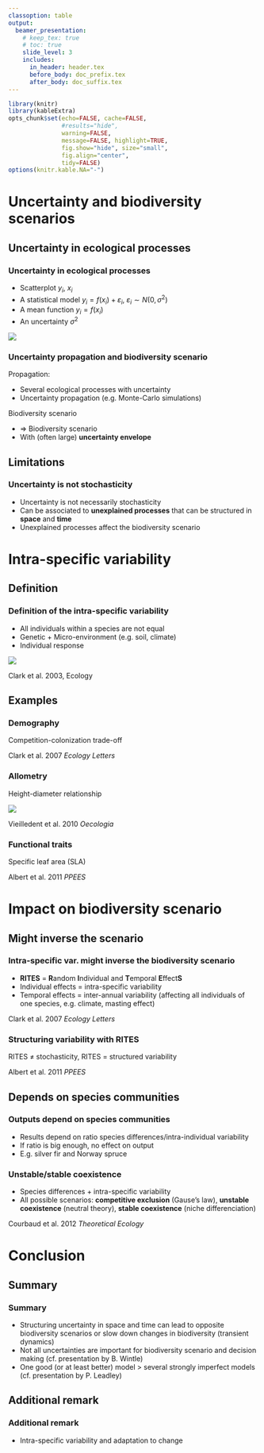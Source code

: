 ```yaml
---
classoption: table
output: 
  beamer_presentation:
    # keep_tex: true
    # toc: true
    slide_level: 3
    includes:
      in_header: header.tex
      before_body: doc_prefix.tex
      after_body: doc_suffix.tex
---
```


```r
library(knitr)
library(kableExtra)
opts_chunk$set(echo=FALSE, cache=FALSE,
               #results="hide", 
               warning=FALSE,
               message=FALSE, highlight=TRUE,
               fig.show="hide", size="small",
               fig.align="center",
               tidy=FALSE)
options(knitr.kable.NA="-")
```

# Uncertainty and biodiversity scenarios

## Uncertainty in ecological processes

### Uncertainty in ecological processes

\bcols
\bcol{0.5\textwidth}

- Scatterplot $y_i$, $x_i$
- A statistical model $y_i=f(x_i)+\varepsilon_i$, $\varepsilon_i \sim N(0,\sigma^2)$
- A mean function $y_i=f(x_i)$
- An uncertainty $\sigma^2$

\ecol
\bcol{0.5\textwidth}
![](figs/Scatterplot.png)
\ecol
\ecols

### Uncertainty propagation and biodiversity scenario

Propagation:

- Several ecological processes with uncertainty
- Uncertainty propagation (e.g. Monte-Carlo simulations)

Biodiversity scenario

- $\Rightarrow$ Biodiversity scenario
- With (often large) **uncertainty envelope**

\centering \includegraphics[height=0.5\textheight]{figs/scenario-uncertainty.png}

## Limitations

### Uncertainty is not stochasticity

- Uncertainty is not necessarily stochasticity
- Can be associated to **unexplained processes** that can be structured in **space** and **time**
- Unexplained processes affect the biodiversity scenario

# Intra-specific variability

## Definition

### Definition of the intra-specific variability

\bcols
\bcol{0.6\textwidth}

- All individuals within a species are not equal
- Genetic $+$ Micro-environment    (e.g. soil, climate)
- Individual response

\ecol
\bcol{0.4\textwidth}
![](figs/Clark2003-growth.png)

\centering Clark et al. 2003, Ecology
\ecol
\ecols

## Examples

### Demography

\centering Competition-colonization trade-off

\centering \includegraphics[height=0.7\textheight]{figs/Clark2007-colonization-competition.png}

\centering Clark et al. 2007 _Ecology Letters_

### Allometry

\centering Height-diameter relationship

![](figs/Vieilledent2010-D-H-allometry.png)

\centering Vieilledent et al. 2010 _Oecologia_

### Functional traits

\centering Specific leaf area (SLA)

\centering \includegraphics[height=0.7\textheight]{figs/Albert2011-PPEES-SLA.png}

\centering Albert et al. 2011 _PPEES_

# Impact on biodiversity scenario

## Might inverse the scenario

### Intra-specific var. might inverse the biodiversity scenario

- **RITES** = **R**andom **I**ndividual and **T**emporal **E**ffect**S**
- Individual effects = intra-specific variability
- Temporal effects = inter-annual variability (affecting all individuals of one species, e.g. climate, masting effect)

\centering \includegraphics[height=0.5\textwidth]{figs/Clark2007-RITES.png}

\centering Clark et al. 2007 _Ecology Letters_

### Structuring variability with RITES

RITES $\neq$ stochasticity, RITES $=$ structured variability

\centering \includegraphics[height=0.6\textwidth]{figs/Albert2011-PPEES-ITV.png}

\centering Albert et al. 2011 _PPEES_

## Depends on species communities

### Outputs depend on species communities

- Results depend on ratio species differences/intra-individual variability
- If ratio is big enough, no effect on output
- E.g. silver fir and Norway spruce

\centering \includegraphics[height=0.5\textwidth]{figs/Vieilledent-These-No-RITES-effects.png}

### Unstable/stable coexistence

- Species differences $+$ intra-specific variability
- All possible scenarios: **competitive exclusion** (Gause's law), **unstable coexistence** (neutral theory), **stable coexistence** (niche differenciation)

\centering \includegraphics[height=0.5\textwidth]{figs/Courbaud2012-TE_couleur.png}

\centering Courbaud et al. 2012 _Theoretical Ecology_

# Conclusion

## Summary

### Summary

- Structuring uncertainty in space and time can lead to opposite biodiversity scenarios or slow down changes in biodiversity (transient dynamics)
- Not all uncertainties are important for biodiversity scenario and decision making (cf. presentation by B. Wintle)
- One good (or at least better) model $>$ several strongly imperfect models (cf. presentation by P. Leadley)

## Additional remark

### Additional remark

- Intra-specific variability and adaptation to change

\centering \includegraphics[height=0.5\textwidth]{figs/niche-breadth.jpg}

